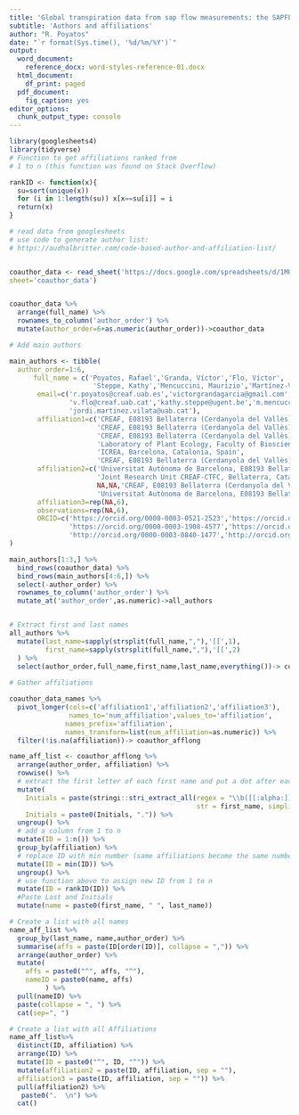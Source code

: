 ```yaml
---
title: 'Global transpiration data from sap flow measurements: the SAPFLUXNET database'
subtitle: 'Authors and affiliations'
author: "R. Poyatos"
date: "`r format(Sys.time(), '%d/%m/%Y')`"
output:
  word_document: 
    reference_docx: word-styles-reference-01.docx
  html_document:
    df_print: paged
  pdf_document: 
    fig_caption: yes
editor_options: 
  chunk_output_type: console
---
```


```r

library(googlesheets4)
library(tidyverse)
# Function to get affiliations ranked from 
# 1 to n (this function was found on Stack Overflow)

rankID <- function(x){
  su=sort(unique(x))
  for (i in 1:length(su)) x[x==su[i]] = i
  return(x)
}

```

```r

# read data from googlesheets
# use code to generate author list:
# https://audhalbritter.com/code-based-author-and-affiliation-list/


coauthor_data <- read_sheet('https://docs.google.com/spreadsheets/d/1MO43IQFSb7aB607u6RiZ6afgk97fwX8DIC4LvN2W1V8',
sheet='coauthor_data')


coauthor_data %>% 
  arrange(full_name) %>% 
  rownames_to_column('author_order') %>% 
  mutate(author_order=6+as.numeric(author_order))->coauthor_data

# Add main authors

main_authors <- tibble(
  author_order=1:6,
      full_name = c('Poyatos, Rafael','Granda, Víctor','Flo, Víctor',
                     'Steppe, Kathy','Mencuccini, Maurizio','Martínez-Vilalta, Jordi'),
       email=c('r.poyatos@creaf.uab.es','victorgrandagarcia@gmail.com',
               'v.flo@creaf.uab.cat','kathy.steppe@ugent.be','m.mencuccini@creaf.uab.cat',
               'jordi.martinez.vilata@uab.cat'),
       affiliation1=c('CREAF, E08193 Bellaterra (Cerdanyola del Vallès), Catalonia, Spain',
                      'CREAF, E08193 Bellaterra (Cerdanyola del Vallès), Catalonia, Spain',
                      'CREAF, E08193 Bellaterra (Cerdanyola del Vallès), Catalonia, Spain',
                      'Laboratory of Plant Ecology, Faculty of Bioscience Engineering, Ghent University, B‐9000 Ghent, Belgium',
                      'ICREA, Barcelona, Catalonia, Spain',
                      'CREAF, E08193 Bellaterra (Cerdanyola del Vallès), Catalonia, Spain'),
       affiliation2=c('Universitat Autònoma de Barcelona, E08193 Bellaterra, (Cerdanyola del Vallès), Catalonia, Spain',
                      'Joint Research Unit CREAF-CTFC, Bellaterra, Catalonia, Spain',
                      NA,NA,'CREAF, E08193 Bellaterra (Cerdanyola del Vallès), Catalonia, Spain',
                      'Universitat Autònoma de Barcelona, E08193 Bellaterra, (Cerdanyola del Vallès), Catalonia, Spain'),
       affiliation3=rep(NA,6),
       observations=rep(NA,6),
       ORCID=c('https://orcid.org/0000-0003-0521-2523','https://orcid.org/0000-0002-0469-1991',
               'https://orcid.org/0000-0003-1908-4577','https://orcid.org/0000-0001-6252-0704',
               'http://orcid.org/0000-0003-0840-1477','http://orcid.org/0000-0002-2332-7298')
)

main_authors[1:3,] %>% 
  bind_rows(coauthor_data) %>% 
  bind_rows(main_authors[4:6,]) %>% 
  select(-author_order) %>% 
  rownames_to_column('author_order') %>% 
  mutate_at('author_order',as.numeric)->all_authors


# Extract first and last names
all_authors %>% 
  mutate(last_name=sapply(strsplit(full_name,","),'[[',1),
         first_name=sapply(strsplit(full_name,","),'[[',2)
  ) %>% 
  select(author_order,full_name,first_name,last_name,everything())-> coauthor_data_names
         
# Gather affiliations

coauthor_data_names %>% 
  pivot_longer(cols=c('affiliation1','affiliation2','affiliation3'),
               names_to='num_affiliation',values_to='affiliation',
              names_prefix='affiliation', 
              names_transform=list(num_affiliation=as.numeric)) %>% 
  filter(!is.na(affiliation))-> coauthor_afflong


```


```r

name_aff_list <- coauthor_afflong %>% 
  arrange(author_order, affiliation) %>% 
  rowwise() %>% 
  # extract the first letter of each first name and put a dot after each letter
  mutate(
    Initials = paste(stringi::stri_extract_all(regex = "\\b([[:alpha:]])", 
                                               str = first_name, simplify = TRUE), collapse = ". "),
    Initials = paste0(Initials, ".")) %>%
  ungroup() %>% 
  # add a column from 1 to n
  mutate(ID = 1:n()) %>%
  group_by(affiliation) %>% 
  # replace ID with min number (same affiliations become the same number)
  mutate(ID = min(ID)) %>% 
  ungroup() %>% 
  # use function above to assign new ID from 1 to n
  mutate(ID = rankID(ID)) %>%
  #Paste Last and Initials
  mutate(name = paste0(first_name, " ", last_name))

```



```r

# Create a list with all names
name_aff_list %>%   
  group_by(last_name, name,author_order) %>% 
  summarise(affs = paste(ID[order(ID)], collapse = ",")) %>% 
  arrange(author_order) %>% 
  mutate(
    affs = paste0("^", affs, "^"),
    nameID = paste0(name, affs)     
         ) %>% 
  pull(nameID) %>% 
  paste(collapse = ", ") %>% 
  cat(sep=", ")

```


```r

# Create a list with all Affiliations
name_aff_list%>% 
  distinct(ID, affiliation) %>% 
  arrange(ID) %>% 
  mutate(ID = paste0("^", ID, "^")) %>% 
  mutate(affiliation2 = paste(ID, affiliation, sep = ""), 
  affiliation3 = paste(ID, affiliation, sep = "")) %>% 
  pull(affiliation2) %>% 
   paste0(".  \n") %>%
  cat()
```

